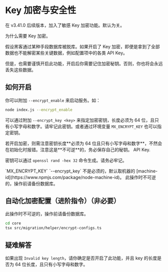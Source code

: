 # Key 加密与安全性


在 v3.41.0 后续版本，加入了敏感 Key 加密功能。默认为关。

为什么需要 Key 加密。

假设黑客通过某种手段数据库被脱库。如果开启了 Key 加密，即便是拿到了全部数据也不能解密某些关键数据，例如配置项中的各类 API Key。

但是，也需要谨慎开启此功能，开启后你需要记住加密秘钥。否则，你也将会永远丢失这些数据。

## 如何开启

你可以附加 `--encrypt_enable` 来启动服务。如：

```bash
node index.js --encrypt_enable
```

可以通过附加 `--encrypt_key <key>` 来指定加密密钥，长度必须为 64 位，且只有小写字母和数字。请牢记此密钥。或者通过环境变量 `MX_ENCRYPT_KEY` 也可以指定密钥。

<Callout type="warning">
  若开启加密，则需注意密钥长度**必须为 64 位且只有小写字母和数字**，不然会在初始化时报错。注意这是**不可逆**的，务必保存自己的秘钥。
  API Key.

</Callout>

密钥可以通过 `openssl rand -hex 32` 命令生成。请务必牢记。

<Callout type="info">
  `MX_ENCRYPT_KEY` `--encrypt_key` 不是必须的，默认取机器的
  [machine-id](https://www.npmjs.com/package/node-machine-id)。
</Callout>

<Callout type="warning">
此操作时不可逆的，操作前请备份数据库。

</Callout>

## 自动化加密配置（进阶指令）（非必要）

<Callout type="error">
此操作时不可逆的，操作前请备份数据库。

</Callout>

```bash
cd core
tsx src/migration/helper/encrypt-configs.ts
```

## 疑难解答

如果出现 `Invalid key length`，请你确定是否开启了此功能，并且 key 的长度是否为 64 位长度，且只有小写字母和数字。
